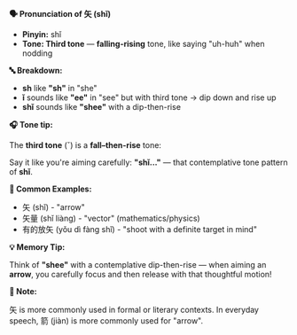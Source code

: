 **🗣️ Pronunciation of 矢 (shǐ)**

- **Pinyin:** shǐ
- **Tone: Third tone** — **falling-rising** tone, like saying "uh-huh" when nodding

**🔤 Breakdown:**

- **sh** like **"sh"** in "she"
- **ǐ** sounds like **"ee"** in "see" but with third tone → dip down and rise up
- **shǐ** sounds like **"shee"** with a dip-then-rise

**🎧 Tone tip:**

The **third tone** (ˇ) is a **fall–then-rise** tone:

Say it like you're aiming carefully: **"shǐ..."** — that contemplative tone pattern of **shǐ**.

**📝 Common Examples:**

- 矢 (shǐ) - "arrow"
- 矢量 (shǐ liàng) - "vector" (mathematics/physics)
- 有的放矢 (yǒu dì fàng shǐ) - "shoot with a definite target in mind"

**💡 Memory Tip:**

Think of **"shee"** with a contemplative dip-then-rise — when aiming an **arrow**, you carefully
focus and then release with that thoughtful motion!

**📝 Note:**

矢 is more commonly used in formal or literary contexts. In everyday speech, 箭 (jiàn) is more
commonly used for "arrow".
